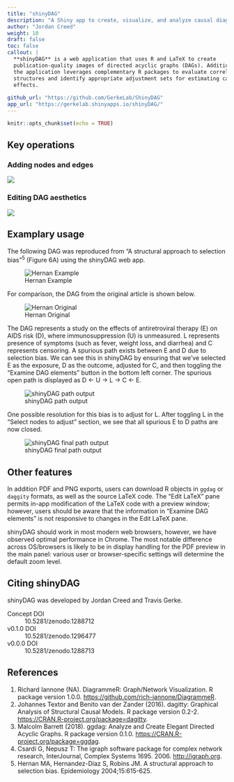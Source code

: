 ```yaml
---
title: "shinyDAG"
description: "A Shiny app to create, visualize, and analyze causal diagrams (DAGs)"
author: "Jordan Creed"
weight: 10
draft: false
toc: false
callout: |
  **shinyDAG** is a web application that uses R and LaTeX to create
  publication-quality images of directed acyclic graphs (DAGs). Additionally,
  the application leverages complementary R packages to evaluate correlational
  structures and identify appropriate adjustment sets for estimating causal
  effects.
  
github_url: "https://github.com/GerkeLab/ShinyDAG"
app_url: "https://gerkelab.shinyapps.io/shinyDAG/"
---
```


```r
knitr::opts_chunk$set(echo = TRUE)
```

## Key operations

### Adding nodes and edges

![](https://raw.githubusercontent.com/GerkeLab/ShinyDAG/master/Figures/AddNodeEdge.gif)

### Editing DAG aesthetics

![](https://raw.githubusercontent.com/GerkeLab/ShinyDAG/master/Figures/editEdge.gif)

## Examplary usage

The following DAG was reproduced from "A structural approach to selection bias"<sup>5</sup> (Figure 6A) using the shinyDAG web app.

![Hernan Example](https://raw.githubusercontent.com/GerkeLab/ShinyDAG/master/Figures/example1.png "Hernan Example")

For comparison, the DAG from the original article is shown below.

![Hernan Original](https://raw.githubusercontent.com/GerkeLab/ShinyDAG/master/Figures/example1_hernan.png "Hernan Original")

The DAG represents a study on the effects of antiretroviral therapy (E) on AIDS risk (D), where immunosuppression (U) is unmeasured. L represents presence of symptoms (such as fever, weight loss, and diarrhea) and C represents censoring. A spurious path exists between E and D due to selection bias. We can see this in shinyDAG by ensuring that we've selected E as the exposure, D as the outcome, adjusted for C, and then toggling the "Examine DAG elements" button in the bottom left corner. The spurious open path is displayed as D <- U -> L -> C <- E.

![shinyDAG path output](https://raw.githubusercontent.com/GerkeLab/ShinyDAG/master/Figures/paths.png "shinyDAG path output")

One possible resolution for this bias is to adjust for L. After toggling L in the "Select nodes to adjust" section, we see that all spurious E to D paths are now closed.

![shinyDAG final path output](https://raw.githubusercontent.com/GerkeLab/ShinyDAG/master/Figures/paths2.png "shinyDAG final path output")

## Other features

In addition PDF and PNG exports, users can download R objects in `ggdag` or `daggity` formats, as well as the source LaTeX code. The "Edit LaTeX" pane permits in-app modification of the LaTeX code with a preview window; however, users should be aware that the information in "Examine DAG elements" is not responsive to changes in the Edit LaTeX pane.

shinyDAG should work in most modern web browsers, however, we have observed optimal performance in Chrome. The most notable difference across OS/browsers is likely to be in display handling for the PDF preview in the main panel: various user or browser-specific settings will determine the default zoom level.

## Citing shinyDAG

shinyDAG was developed by Jordan Creed and Travis Gerke.

Concept DOI
:   10.5281/zenodo.1288712

v0.1.0 DOI
:   10.5281/zenodo.1296477

v0.0.0 DOI
:   10.5281/zenodo.1288713

## References

1. Richard Iannone (NA). DiagrammeR: Graph/Network Visualization. R package version 1.0.0.
  [https://github.com/rich-iannone/DiagrammeR](https://github.com/rich-iannone/DiagrammeR).
1. Johannes Textor and Benito van der Zander (2016). dagitty: Graphical Analysis of Structural Causal
  Models. R package version 0.2-2. [https://CRAN.R-project.org/package=dagitty](https://CRAN.R-project.org/package=dagitty).
1. Malcolm Barrett (2018). ggdag: Analyze and Create Elegant Directed Acyclic Graphs. R package
  version 0.1.0. [https://CRAN.R-project.org/package=ggdag](https://CRAN.R-project.org/package=ggdag).
1. Csardi G, Nepusz T: The igraph software package for complex network research, InterJournal,
  Complex Systems 1695. 2006. [http://igraph.org](http://igraph.org).
1. Hernan MA, Hernandez-Díaz S, Robins JM. A structural approach to selection bias. Epidemiology 2004;15:615-625.
